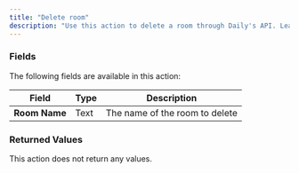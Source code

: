 ```yaml
---
title: "Delete room"
description: "Use this action to delete a room through Daily's API. Learn more about this API call at [Daily's API Reference](https://docs.daily.co/reference#delete-room)."
---
```



### Fields

The following fields are available in this action:

| **Field**     | **Type** | **Description**                |
| ------------- | -------- | ------------------------------ |
| **Room Name** | Text     | The name of the room to delete |

### Returned Values

This action does not return any values.

<dailyBubbleFooter />
